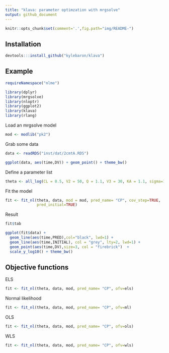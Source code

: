 ```yaml
---
title: "klava: parameter optimzation with mrgsolve"
output: github_document
---
```


```r
knitr::opts_chunk$set(comment='.',fig.path="img/README-")

```

## Installation
```r
devtools:::install_github("kylebaron/klava")
```

## Example
```r
requireNamespace("nlme")
```

```r
library(dplyr)
library(mrgsolve)
library(nloptr)
library(ggplot2)
library(klava)
library(rlang)
```


Load an mrgsolve model
```r
mod <- modlib("pk2")
```

Grab some data
```r
data <- readRDS("inst/dat/2cmtA.RDS")

ggplot(data, aes(time,DV)) + geom_point() + theme_bw()
```

Define a parameter list
```r
theta <- all_log(CL = 0.5, V2 = 50, Q = 1.1, V3 = 30, KA = 1.1, sigma=1.1)
```

Fit the model

```r
fit <- fit_nl(theta, data, mod = mod, pred_name= "CP", cov_step=TRUE,
              pred_initial=TRUE)
```

Result
```r
fit$tab
```



```r
ggplot(fit$data) + 
  geom_line(aes(time,PRED),col="black", lwd=1) +
  geom_line(aes(time,INITIAL), col = "grey", lty=2, lwd=1) + 
  geom_point(aes(time,DV),size=3, col = "firebrick")  + 
  scale_y_log10() + theme_bw()
```


## Objective functions

ELS
```r
fit <- fit_nl(theta, data, mod, pred_name= "CP", ofv=els)
```

Normal likelihood
```r
fit <- fit_nl(theta, data, mod, pred_name= "CP", ofv=ml)
```

OLS
```r
fit <- fit_nl(theta, data, mod, pred_name= "CP", ofv=ols)
```

WLS
```r
fit <- fit_nl(theta, data, mod, pred_name= "CP", ofv=wls)
```
